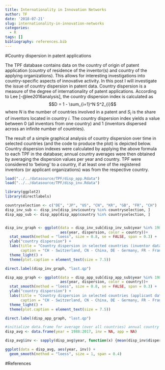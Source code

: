 ```yaml
---
title: Internationality in Innovation Networks
author: TF
date: '2018-07-21'
slug: internationality-in-innovation-networks
categories:
  - R
tags: []
bibliography: references.bib
---
```

#Country dispersion in patent applications

The TPF database contains data on the country of origin of patent application (country of residence of the inventor(s) and country of the applying organizations). This allows for interesting investigations into country-specific aspects of innovative activity. In this post I will investigate the issue of country dispersion in patent data.
Country dispersion is a measure of the degree of internationality of patent applications. According to Lee [-@lee2016analysis], the country dispersion index is calculated as $$D = 1 - \sum_{i=1}^N S^2_{i}$$
where $N$ is the number of countries involved in a patent and $S_i$ is the share of inventors located in country $i$. The country dispersion index yields a value between $0$ (all inventors from one country) and $1$ (inventors dispersed across an infinite number of countries).

The result of a simple graphical analysis of country dispersion over time in selected countries (and the code to produce the plot) is depicted below. Country dispersion indexes were calculated by applying the above formula to each TPF in the database; annual country averages were then obtained by averaging the dispersion values per year and country. TPF were considered to ‘belong’ to a country, if at least one of the registered inventors (or applicant organizations) was from the respective country.

```r
load("../../datasource/TPF/disp_app.Rdata")
load("../../datasource/TPF/disp_inv.Rdata")

library(ggplot2)
library(directlabels)

countryselection <- c("DE", "JP", "US", "CN", "KR", "GB", "FR", "CH")
disp_inv_sub <- disp_inv[disp_inv$country %in% countryselection, ]
disp_app_sub <- disp_app[disp_app$country %in% countryselection, ]



```

```r
disp_inv_graph <- ggplot(data = disp_inv_sub[disp_inv_sub$year %in% 1988:2015, ], 
                         aes(year, dispersion, color = country))+
  stat_smooth(method = "loess", size = 0.8, se = FALSE, span = 0.3) +
  ylab("country dispersion") +
  labs(title = "Country dispersion in selected countries (inventor data)",
       caption = "CH - Switzerland, CN - China, DE - Germany, FR - France, GB - Great Britain, JP - Japan, KR - Korea, US - United States") +
  theme_light() +
  theme(plot.caption = element_text(size = 7.5))

direct.label(disp_inv_graph, "last.qp")
```

```r
disp_app_graph <- ggplot(data = disp_app_sub[disp_app_sub$year %in% 1988:2011, ], 
                         aes(year, dispersion, color = country))+
  stat_smooth(method = "loess", size = 0.8, se = FALSE, span = 0.3) +
  ylab("country dispersion") +
  labs(title = "Country dispersion in selected countries (applicant data)",
       caption = "CH - Switzerland, CN - China, DE - Germany, FR - France, GB - Great Britain, JP - Japan, KR - Korea, US - United States") +
  theme_light() +
  theme(plot.caption = element_text(size = 7.5))

direct.label(disp_app_graph, "last.qp")
```



```r
#initialize data.frame for average (over all countries) annual country dispersion
disp_avg <- data.frame(year = 1988:2017, inv = NA, app = NA)

disp_avg$inv <- sapply(disp_avg$year, function(x) {mean(disp_inv$dispersion[disp_inv$year == x], na.rm = TRUE)})

ggplot(data = disp_avg, aes(year, inv)) +
  geom_smooth(method = "loess", size = 1, span = 0.4)
```


#References





